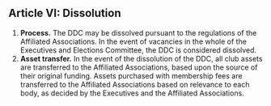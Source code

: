 ## Article VI: Dissolution

1. **Process.** The DDC may be dissolved pursuant to the regulations of the Affiliated Associations. In the event of vacancies in the whole of the Executives and Elections Committee, the DDC is considered dissolved.
2. **Asset transfer.** In the event of the dissolution of the DDC, all club assets are transferred to the Affiliated Associations, based upon the source of their original funding. Assets purchased with membership fees are transferred to the Affiliated Associations based on relevance to each body, as decided by the Executives and the Affiliated Associations.